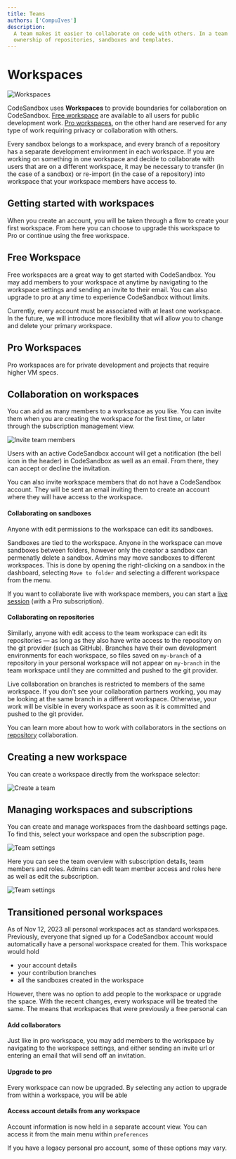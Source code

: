 ```yaml
---
title: Teams
authors: ['CompuIves']
description:
  A team makes it easier to collaborate on code with others. In a team you share
  ownership of repositories, sandboxes and templates.
---
```



# Workspaces

![Workspaces](../images/workspace-selector.png)

CodeSandbox uses **Workspaces** to provide boundaries for collaboration on CodeSandbox. [Free workspace](#free-workspace) are available to all users for public development work. [Pro workspaces](#pro-workspace), on the other hand are reserved for any type of work requiring privacy or collaboration with others.

Every sandbox belongs to a workspace, and every branch of a repository has a separate development environment in each workspace. If you are working on something in one workspace and decide to collaborate with users that are on a different workspace, it may be necessary to transfer (in the case of a sandbox) or re-import (in the case of a repository) into workspace that your workspace members have access to.

## Getting started with workspaces

When you create an account, you will be taken through a flow to create your first workspace. From here you can choose to upgrade this workspace to Pro or continue using the free workspace.

## Free Workspace

Free workspaces are a great way to get started with CodeSandbox.
You may add members to your workspace at anytime by navigating to the workspace settings and sending an invite to their email.
You can also upgrade to pro at any time to experience CodeSandbox without limits.

<Callout emoji="⚠️">
Currently, every account must be associated with at least one workspace. In the future, we will introduce more flexibility that will allow you to change and delete your primary workspace.
</Callout>

## Pro Workspaces

Pro workspaces are for private development and projects that require higher VM specs.

## Collaboration on workspaces

You can add as many members to a workspace as you like. You can invite them when you are creating the workspace for the first time, or later through the subscription management view.

![Invite team members](../images/workspace-invite-members.png)

Users with an active CodeSandbox account will get a notification (the bell icon in the header) in CodeSandbox as well as an email.
From there, they can accept or decline the invitation.

You can also invite workspace members that do not have a CodeSandbox account. They will be sent an email inviting them to create an account where they will have access to the workspace.

#### Collaborating on sandboxes

Anyone with edit permissions to the workspace can edit its sandboxes.

Sandboxes are tied to the workspace. Anyone in the workspace can move sandboxes between folders, however only the creator a sandbox can permenatly delete a sandbox.
Admins may move sandboxes to different workspaces. This is done by opening the right-clicking on a sandbox in the dashboard, selecting `Move to folder` and selecting a different workspace from the menu.

If you want to collaborate live with workspace members, you can start a [live session](/learn/getting-started/collaborate-share) (with a Pro subscription).

#### Collaborating on repositories

Similarly, anyone with edit access to the team workspace can edit its repositories — as long as they also have write access to the repository on the git provider (such as GitHub). Branches have their own development environments for each workspace, so files saved on `my-branch` of a repository in your personal workspace will not appear on `my-branch` in the team workspace until they are committed and pushed to the git provider.

Live collaboration on branches is restricted to members of the same workspace. If you don't see your collaboration partners working, you may be looking at the same branch in a different workspace. Otherwise, your work will be visible in every workspace as soon as it is committed and pushed to the git provider.

You can learn more about how to work with collaborators in the sections on [repository](/learn/repositories/collaborate-share) collaboration.

## Creating a new workspace

You can create a workspace directly from the workspace selector:

![Create a team](../images/workspace-selector-newteam.png)

## Managing workspaces and subscriptions

You can create and manage workspaces from the dashboard settings page.
To find this, select your workspace and open the subscription page.

![Team settings](../images/workspace-team-settings-btn.png)

Here you can see the team overview with subscription details, team members and roles.
Admins can edit team member access and roles here as well as edit the subscription.

![Team settings](../images/workspace-team-settings.png)

## Transitioned personal workspaces

As of Nov 12, 2023 all personal workspaces act as standard workspaces.
Previously, everyone that signed up for a CodeSandbox account would automatically have a personal workspace created for them.
This workspace would hold

- your account details
- your contribution branches
- all the sandboxes created in the workspace

However, there was no option to add people to the workspace or upgrade the space.
With the recent changes, every workspace will be treated the same. The means that workspaces that were previously a free personal can

#### Add collaborators

Just like in pro workspace, you may add members to the workspace by navigating to the workspace settings, and either sending an invite url or entering an email that will send off an invitation.

#### Upgrade to pro

Every workspace can now be upgraded. By selecting any action to upgrade from within a workspace, you will be able

#### Access account details from any workspace

Account information is now held in a separate account view. You can access it from the main menu within `preferences`

<Callout emoji="⚠️">
If you have a legacy personal pro account, some of these options may vary.
</Callout>
